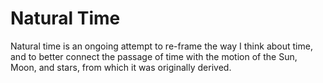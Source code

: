 # Natural Time
Natural time is an ongoing attempt to re-frame the way I think about time,
and to better connect the passage of time with the motion of the Sun, Moon, and stars,
from which it was originally derived.
